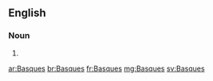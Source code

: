 ==English==

===Noun===
{{head|en|plural}}

# {{plural of|Basque|lang=en}}

[[ar:Basques]]
[[br:Basques]]
[[fr:Basques]]
[[mg:Basques]]
[[sv:Basques]]